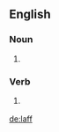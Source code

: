 ==English==

===Noun===
{{en-noun}}
# {{chiefly|humorous|or|for children}} {{alternative spelling of|laugh}}

===Verb===
{{en-verb}}
# {{chiefly|humorous|or|for children}} {{alternative spelling of|laugh}}

[[de:laff]]